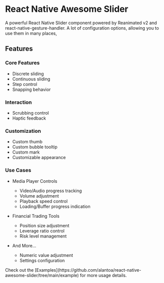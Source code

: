 
# React Native Awesome Slider

A powerful React Native Slider component powered by Reanimated v2 and react-native-gesture-handler. A lot of configuration options, allowing you to use them in many places,

## Features

### Core Features

- Discrete sliding
- Continuous sliding
- Step control
- Snapping behavior

### Interaction

- Scrubbing control
- Haptic feedback

### Customization

- Custom thumb
- Custom bubble tooltip
- Custom mark
- Customizable appearance

### Use Cases

- Media Player Controls

  - Video/Audio progress tracking
  - Volume adjustment
  - Playback speed control
  - Loading/Buffer progress indication

- Financial Trading Tools

  - Position size adjustment
  - Leverage ratio control
  - Risk level management

- And More...
  - Numeric value adjustment
  - Settings configuration

<Callout type="info">
  Check out the
  [Examples](https://github.com/alantoa/react-native-awesome-slider/tree/main/example)
  for more usage details.
</Callout>
